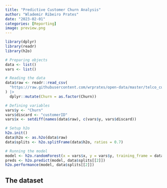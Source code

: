 ```yaml
---
title: "Predictive Customer Churn Analysis"
author: "Wlademir Ribeiro Prates"
date: "2023-02-01"
categories: [Reporting]
image: preview.png
---
```


```r
library(dplyr)
library(readr)
library(h2o)

# Preparing objects
data <- list()
vars <- list()

# Reading the data
data$raw <- readr::read_csv(
  "https://raw.githubusercontent.com/wrprates/open-data/master/telco_customer_churn.csv"
) |>
  dplyr::mutate(Churn = as.factor(Churn))

# Defining variables
vars$y <- "Churn"
vars$discard <- "customerID"
vars$x <- setdiff(names(data$raw), c(vars$y, vars$discard))

# Setup h2o
h2o.init()
data$h2o <- as.h2o(data$raw)
data$splits <- h2o.splitFrame(data$h2o, ratios = 0.7)

# Running the model
model <- h2o.randomForest(x = vars$x, y = vars$y, training_frame = data$splits[[1]])
preds <- h2o.predict(model, data$splits[[2]])
h2o.performance(model, data$splits[[2]])


```


## The dataset

```r

```

